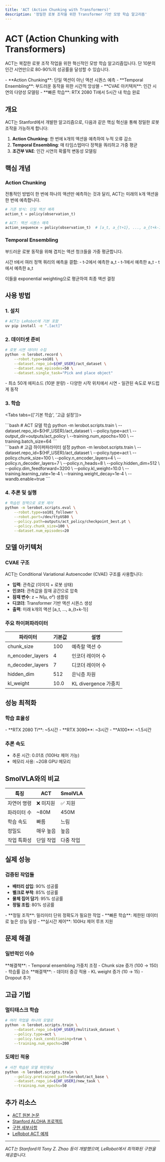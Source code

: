 ```yaml
---
title: 'ACT (Action Chunking with Transformers)'
description: '정밀한 로봇 조작을 위한 Transformer 기반 모방 학습 알고리즘'
---
```



# ACT (Action Chunking with Transformers)

ACT는 복잡한 로봇 조작 작업을 위한 혁신적인 모방 학습 알고리즘입니다. 단 10분의 인간 시연만으로 80-90%의 성공률을 달성할 수 있습니다.

<Callout type="tip" title="ACT의 특징">
  - **Action Chunking**: 단일 액션이 아닌 액션 시퀀스 예측
  - **Temporal Ensembling**: 부드러운 동작을 위한 시간적 앙상블
  - **CVAE 아키텍처**: 인간 시연의 다양성 모델링
  - **빠른 학습**: RTX 2080 Ti에서 5시간 내 학습 완료
</Callout>

## 개요

ACT는 Stanford에서 개발한 알고리즘으로, 다음과 같은 핵심 혁신을 통해 정밀한 로봇 조작을 가능하게 합니다:

1. **Action Chunking**: 한 번에 k개의 액션을 예측하여 누적 오류 감소
2. **Temporal Ensembling**: 매 타임스텝마다 정책을 쿼리하고 가중 평균
3. **조건부 VAE**: 인간 시연의 확률적 변동성 모델링

## 핵심 개념

### Action Chunking
전통적인 방법이 한 번에 하나의 액션만 예측하는 것과 달리, ACT는 미래의 k개 액션을 한 번에 예측합니다.

```python
# 기존 방식: 단일 액션 예측
action_t = policy(observation_t)

# ACT: 액션 시퀀스 예측
action_sequence = policy(observation_t)  # [a_t, a_{t+1}, ..., a_{t+k-1}]
```

### Temporal Ensembling
부드러운 로봇 동작을 위해 겹치는 액션 청크들을 가중 평균합니다.

<Callout type="info" title="작동 원리">
  시간 t에서 여러 정책 쿼리의 예측을 결합:
  - t-2에서 예측한 a_t
  - t-1에서 예측한 a_t
  - t에서 예측한 a_t
  
  이들을 exponential weighting으로 평균하여 최종 액션 결정
</Callout>

## 사용 방법

### 1. 설치

```bash
# ACT는 LeRobot에 기본 포함
uv pip install -e ".[act]"
```

### 2. 데이터셋 준비

```bash
# 로봇 시연 데이터 수집
python -m lerobot.record \
    --robot.type=so101 \
    --dataset.repo_id=${HF_USER}/act_dataset \
    --dataset.num_episodes=50 \
    --dataset.single_task="Pick and place object"
```

<Callout type="tip" title="데이터 수집 팁">
  - 최소 50개 에피소드 (10분 분량)
  - 다양한 시작 위치에서 시연
  - 일관된 속도로 부드럽게 동작
</Callout>

### 3. 학습

<Tabs tabs={['기본 학습', '고급 설정']}>
  <div class="tab-panel">
    ```bash
    # ACT 모델 학습
    python -m lerobot.scripts.train \
        --dataset.repo_id=${HF_USER}/act_dataset \
        --policy.type=act \
        --output_dir=outputs/act_policy \
        --training.num_epochs=100 \
        --training.batch_size=64
    ```
  </div>
  <div class="tab-panel">
    ```bash
    # 고급 하이퍼파라미터 설정
    python -m lerobot.scripts.train \
        --dataset.repo_id=${HF_USER}/act_dataset \
        --policy.type=act \
        --policy.chunk_size=100 \
        --policy.n_encoder_layers=4 \
        --policy.n_decoder_layers=7 \
        --policy.n_heads=8 \
        --policy.hidden_dim=512 \
        --policy.dim_feedforward=3200 \
        --policy.kl_weight=10.0 \
        --training.learning_rate=1e-4 \
        --training.weight_decay=1e-4 \
        --wandb.enable=true
    ```
  </div>
</Tabs>

### 4. 추론 및 실행

```bash
# 학습된 정책으로 로봇 제어
python -m lerobot.scripts.eval \
    --robot.type=so101_follower \
    --robot.port=/dev/ttyUSB0 \
    --policy.path=outputs/act_policy/checkpoint_best.pt \
    --policy.chunk_size=100 \
    --dataset.num_episodes=20
```

## 모델 아키텍처

### CVAE 구조
ACT는 Conditional Variational Autoencoder (CVAE) 구조를 사용합니다:
- **입력**: 관측값 (이미지 + 로봇 상태)
- **인코더**: 관측값을 잠재 공간으로 압축
- **잠재 변수**: z ~ N(μ, σ²) 샘플링
- **디코더**: Transformer 기반 액션 시퀀스 생성
- **출력**: 미래 k개의 액션 [a_t, ..., a_{t+k-1}]

### 주요 하이퍼파라미터

| 파라미터 | 기본값 | 설명 |
|---------|--------|------|
| chunk_size | 100 | 예측할 액션 수 |
| n_encoder_layers | 4 | 인코더 레이어 수 |
| n_decoder_layers | 7 | 디코더 레이어 수 |
| hidden_dim | 512 | 은닉층 차원 |
| kl_weight | 10.0 | KL divergence 가중치 |

## 성능 최적화

### 학습 효율성

<Callout type="tip" title="학습 시간">
  - **RTX 2080 Ti**: ~5시간
  - **RTX 3090**: ~3시간
  - **A100**: ~1.5시간
</Callout>

### 추론 속도
- 추론 시간: 0.01초 (100Hz 제어 가능)
- 메모리 사용: ~2GB GPU 메모리

## SmolVLA와의 비교

| 특징 | ACT | SmolVLA |
|-----|-----|---------|
| 자연어 명령 | ❌ 미지원 | ✅ 지원 |
| 파라미터 수 | ~80M | 450M |
| 학습 속도 | 빠름 | 느림 |
| 정밀도 | 매우 높음 | 높음 |
| 작업 특화성 | 단일 작업 | 다중 작업 |

## 실제 성능

### 검증된 작업들
- **배터리 삽입**: 90% 성공률
- **벨크로 부착**: 85% 성공률
- **물체 집어 담기**: 95% 성공률
- **정밀 조립**: 80% 성공률

<Callout type="success" title="ACT 활용 시나리오">
  - **정밀 조작**: 밀리미터 단위 정확도가 필요한 작업
  - **빠른 학습**: 제한된 데이터로 높은 성능 달성
  - **실시간 제어**: 100Hz 제어 루프 지원
</Callout>

## 문제 해결

### 일반적인 이슈

<Callout type="warning" title="액션이 떨리는 경우">
  **해결책**:
  - Temporal ensembling 가중치 조정
  - Chunk size 증가 (100 → 150)
  - 학습률 감소
</Callout>

<Callout type="danger" title="과적합 발생">
  **해결책**:
  - 데이터 증강 적용
  - KL weight 증가 (10 → 15)
  - Dropout 추가
</Callout>

## 고급 기법

### 멀티태스크 학습
```bash
# 여러 작업을 하나의 모델로
python -m lerobot.scripts.train \
    --dataset.repo_id=${HF_USER}/multitask_dataset \
    --policy.type=act \
    --policy.task_conditioning=true \
    --training.num_epochs=200
```

### 도메인 적응
```bash
# 사전 학습된 모델 파인튜닝
python -m lerobot.scripts.train \
    --policy.pretrained_path=lerobot/act_base \
    --dataset.repo_id=${HF_USER}/new_task \
    --training.num_epochs=50
```

## 추가 리소스

- [ACT 원본 논문](https://arxiv.org/abs/2304.13469)
- [Stanford ALOHA 프로젝트](https://tonyzhaozh.github.io/aloha/)
- [구현 세부사항](https://github.com/tonyzhaozh/act)
- [LeRobot ACT 예제](https://github.com/huggingface/notebooks/blob/main/lerobot/training-act.ipynb)

---

*ACT는 Stanford의 Tony Z. Zhao 등이 개발했으며, LeRobot에서 최적화된 구현을 제공합니다.*